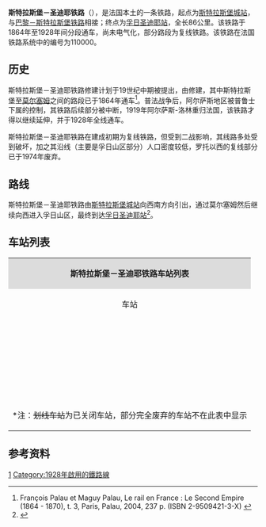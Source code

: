 {{Infobox rail system-route
|collapsed=no
|box_width=
|rail_name=斯特拉斯堡－圣迪耶铁路<br>{{lang|fr|Ligne de Strasbourg-Ville à Saint-Dié}}
|banner_color=
|sec_banner_color=
|logo_filename=
|image_width=
|logo_bgcolor=
|logo_note=
|image =Ligne Strasbourg - Saint-Dié.svg
|imagesize=
|caption=斯特拉斯堡－圣迪耶铁路路线
|system_map=
|mapimage_width=
|map_bgcolor=
|locale={{FRA}}
|service_type=客货共用、地方铁路
|start=[[斯特拉斯堡城站|斯特拉斯堡城站]]、[[孚日圣迪耶站|孚日圣迪耶站]]
|begin_operation=
|end_operation=
|operation_note=
|system_length=
|length_in_operation=
|total_length=86公里
|status=使用中
|line_title=线路
|lines=[[复线铁路|复线铁路]]（斯特拉斯堡至罗托段）<br>[[单线铁路|单线铁路]]（罗托至圣迪耶段）
|stations=
|route_title=线路
|main_route=
|secondary_route=
|branch_route=
|standard=
|main_stations=[[斯特拉斯堡城站|斯特拉斯堡城站]]、[[莫尔塞姆站|莫尔塞姆站]]、[[孚日圣迪耶站|孚日圣迪耶站]]
|ridership=
|fleet_size=
|max_speed= 
|track_gauge=
|distance_between_mainlines=
|min_radius=
|max_grade=
|block_signal=
|electrified=
|depot=
|operator={{法国交通数据|sncf}}
|franchise=
|hq=
|key_person=
|website=
|route_map=
}}

'''斯特拉斯堡－圣迪耶铁路'''（{{lang-fr|Ligne de Strasbourg-Ville à Saint-Dié}}），是法国本土的一条铁路，起点为[[斯特拉斯堡城站|斯特拉斯堡城站]]，与[[巴黎－斯特拉斯堡铁路|巴黎－斯特拉斯堡铁路]]相接；终点为[[孚日圣迪耶站|孚日圣迪耶站]]，全长86公里。该铁路于1864年至1928年间分段通车，尚未电气化，部分路段为复线铁路。该铁路在法国铁路系统中的编号为110000。

==历史==

斯特拉斯堡－圣迪耶铁路修建计划于19世纪中期被提出，由{{link-fr|法国东部铁路公司|Compagnie des chemins de fer de l'Est}}修建，其中斯特拉斯堡至[[莫尔塞姆|莫尔塞姆]]之间的路段已于1864年通车<ref>François Palau et Maguy Palau, Le rail en France : Le Second Empire (1864 - 1870), t. 3, Paris, Palau, 2004, 237 p. (ISBN 2-9509421-3-X) {{fr}}</ref>。普法战争后，阿尔萨斯地区被普鲁士下属的{{link-fr|阿尔萨斯-洛林皇家铁路|Direction générale impériale des chemins de fer d'Alsace-Lorraine}}控制，其铁路后续部分被中断，1919年阿尔萨斯-洛林重归法国，该铁路才得以继续延伸，并于1928年全线通车。

斯特拉斯堡－圣迪耶铁路在建成初期为复线铁路，但受到二战影响，其线路多处受到破坏，加之其沿线（主要是孚日山区部分）人口密度较低，罗托以西的复线部分已于1974年废弃。

==路线==
斯特拉斯堡－圣迪耶铁路由[[斯特拉斯堡城站|斯特拉斯堡城站]]向西南方向引出，通过莫尔塞姆然后继续向西进入孚日山区，最终到达[[孚日圣迪耶站|孚日圣迪耶站]]<ref name="geo">{{Cite web|url=https://www.geoportail.gouv.fr/carte|title=Carte|accessdate=2021-01-26|author=Géoportail|language=fr|publisher=Géoportail|archive-url=https://web.archive.org/web/20170129154129/https://www.geoportail.gouv.fr/carte/|archive-date=2017-01-29|dead-url=yes}}</ref>。

==车站列表==
{{Main|{{link-fr|斯特拉斯堡－圣迪耶铁路线路图|Schéma de la ligne de Strasbourg-Ville à Saint-Dié}}}}
{| class="wikitable mw-collapsible " style="margin:1em auto 1em auto; font-size:smaller"
|colspan="5" align="center" style="background:#DCDCDC"|'''斯特拉斯堡－圣迪耶铁路车站列表'''
|-
!align="center" |车站
!align="center" |公里数
!align="center" |交汇路线
!align="center" |本线停靠车种
!align="center" |可换乘交通
|-
|align="center"|{{Arret|Strasbourg-Ville|[[斯特拉斯堡城站|斯特拉斯堡城站]]}}
|0
|[[巴黎－斯特拉斯堡铁路|巴黎－斯特拉斯堡铁路]]↑<br>[[斯特拉斯堡－洛泰堡铁路|斯特拉斯堡－洛泰堡铁路]]↗<br>[[斯特拉斯堡－圣路易铁路|斯特拉斯堡－圣路易铁路]]↓<br>{{link-fr|斯特拉斯堡－莱茵港铁路|Ligne de Strasbourg-Ville à Strasbourg-Port-du-Rhin}}↘
|align="center"|{{法国交通数据|tgv}}<br>{{法国交通数据|ouigo}}<br>[[城际快车|'''ICE''']]<br>{{法国交通数据|ter|ges}} 
|{{法国交通数据|car|67}}<br>{{法国交通数据/城市公共交通|斯特拉斯堡}}
|-
|align="center"|{{Arret|Strasbourg-Roethig|[[斯特拉斯堡罗蒂格站|斯特拉斯堡罗蒂格站]]}}
|3.916
|
|align="center"|{{法国交通数据|ter|ges}}
|{{法国交通数据|car|67}}<br>{{法国交通数据/城市公共交通|斯特拉斯堡}}
|-
|align="center"|{{Arret|Lingolsheim|[[林戈尔赛姆站|林戈尔赛姆站]]}}
|5.205
|
|align="center"|{{法国交通数据|ter|ges}}
|{{法国交通数据|car|67}}<br>{{法国交通数据/城市公共交通|斯特拉斯堡}}
|-
|align="center"|{{Arret|<s>Holtzheim|奥尔采姆站</s>}}
|6.409
|
|align="center"|
|{{法国交通数据/城市公共交通|斯特拉斯堡}}
|-
|align="center"|{{Arret|Entzheim-Aéroport|[[恩采姆机场站|恩采姆机场站]]}}
|9.245
|
|align="center"|{{法国交通数据|ter|ges}}
|{{法国交通数据|car|67}}<br>{{法国交通数据/城市公共交通|斯特拉斯堡}}
|-
|align="center"|{{Arret|Duppigheim|[[迪皮盖姆站|迪皮盖姆站]]}}
|12.305
|
|align="center"|{{法国交通数据|ter|ges}}
|{{法国交通数据|car|67}}
|-
|align="center"|{{Arret|Duttlenheim|[[迪特勒奈姆站|迪特勒奈姆站]]}}
|13.860
|
|align="center"|{{法国交通数据|ter|ges}}
|
|-
|align="center"|{{Arret|Dachstein|[[达尔什泰因站|达尔什泰因站]]}}
|16.335
|
|align="center"|{{法国交通数据|ter|ges}}
|
|-
|align="center"|{{Arret|Molsheim|[[莫尔塞姆站|莫尔塞姆站]]}}
|18.912
|[[塞莱斯塔－萨韦尔讷铁路|塞莱斯塔－萨韦尔讷铁路]]<small>（[[萨韦尔讷站|萨韦尔讷]]方向）</small>↖<br>[[塞莱斯塔－萨韦尔讷铁路|塞莱斯塔－萨韦尔讷铁路]]<small>（[[塞莱斯塔站|塞莱斯塔]]方向）</small>↘
|align="center"|{{法国交通数据|ter|ges}}
|{{法国交通数据|car|67}}
|-
|align="center"|{{Arret|Mutzig|[[米齐格站|米齐格站]]}}
|21.857
|
|align="center"|{{法国交通数据|ter|ges}}
|
|-
|align="center"|{{Arret|Gresswiller|[[格雷斯维莱尔站|格雷斯维莱尔站]]}}
|24.728
|
|align="center"|{{法国交通数据|ter|ges}}
|
|-
|align="center"|{{Arret|Heiligenberg - Mollkirch|[[艾利根贝格-莫尔基什站|艾利根贝格-莫尔基什站]]}}
|28.105
|
|align="center"|{{法国交通数据|ter|ges}}
|
|-
|align="center"|{{Arret|Urmatt|[[于尔马特站|于尔马特站]]}}
|31.560
|
|align="center"|{{法国交通数据|ter|ges}}
|{{法国交通数据|car|67}}
|-
|align="center"|{{Arret|Mullerhof|[[穆勒霍夫站|穆勒霍夫站]]}}
|33.517
|
|align="center"|{{法国交通数据|ter|ges}}
|
|-
|align="center"|{{Arret|Lutzelhouse|[[吕策卢斯站|吕策卢斯站]]}}
|35.076
|
|align="center"|{{法国交通数据|ter|ges}}
|
|-
|align="center"|{{Arret|Wisches|[[维什站|维什站]]}}
|37.225
|
|align="center"|{{法国交通数据|ter|ges}}
|
|-
|align="center"|{{Arret|Russ - Hersbach|[[吕斯-埃尔斯巴克站|吕斯-埃尔斯巴克站]]}}
|38.950
|
|align="center"|{{法国交通数据|ter|ges}}
|
|-
|align="center"|{{Arret|Schirmeck - La Broque|[[希尔梅克-拉布罗克站|希尔梅克-拉布罗克站]]}}
|42.425
|
|align="center"|{{法国交通数据|ter|ges}}
|
|-
|align="center"|{{Arret|Roteau|[[罗托站|罗托站]]}}
|44.926
|
|align="center"|{{法国交通数据|ter|ges}}
|{{法国交通数据|car|67}}
|-
|align="center"|{{Arret|Fouday|[[富代站|富代站]]}}
|49.677
|
|align="center"|{{法国交通数据|ter|ges}}
|
|-
|align="center"|{{Arret|Saint-Blaise-la Roche - Poutay|[[圣布莱斯拉罗什-普泰站|圣布莱斯拉罗什-普泰站]]}}
|52.346
|
|align="center"|{{法国交通数据|ter|ges}}
|
|-
|align="center"|{{Arret|Saulxures|[[索叙尔站|索叙尔站]]}}
|54.864
|
|align="center"|{{法国交通数据|ter|ges}}
|
|-
|align="center"|{{Arret|Bourg-Bruche|[[布吕什堡站|布吕什堡站]]}}
|58.462
|
|align="center"|{{法国交通数据|ter|ges}}
|
|-
|align="center"|{{Arret|Saales|[[萨阿勒站|萨阿勒站]]}}
|61.622
|
|align="center"|{{法国交通数据|ter|ges}}
|
|-
|align="center"|{{Arret|Provenchères-sur-Fave|[[法沃河畔普罗旺谢尔站|法沃河畔普罗旺谢尔站]]}}
|73.025
|
|align="center"|{{法国交通数据|ter|ges}}
|
|-
|align="center"|{{Arret|<s>Lesseux - Frapelle|莱瑟-弗拉佩勒站</s>}}
|74.827
|
|align="center"|
|
|-
|align="center"|{{Arret|Saint-Dié-des-Vosges|[[孚日圣迪耶站|孚日圣迪耶站]]}}
|86.501
|[[阿尔什－圣迪耶铁路|阿尔什－圣迪耶铁路]]<small>（[[埃皮纳勒站|埃皮纳勒]]方向）</small>↗<br>[[吕内维尔－圣迪耶铁路|吕内维尔－圣迪耶铁路]]<small>（[[吕内维尔站|吕内维尔]]方向）</small>↓
|align="center"|{{法国交通数据|tgv}}<br>{{法国交通数据|ter|ges}}
|{{法国交通数据/城市公共交通|孚日圣迪耶}}<br>{{法国交通数据|car|88}}
|-
|colspan=5|<nowiki>*</nowiki>注：<s>划线车站</s>为已关闭车站，部分完全废弃的车站不在此表中显示
|}

==参考资料==
{{Reflist}}
{{法国主要铁路线}}
[[Category:法國鐵路線|1]]
[[Category:1928年啟用的鐵路線|Category:1928年啟用的鐵路線]]